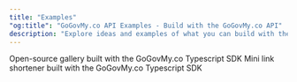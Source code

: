 ```yaml
---
title: "Examples"
"og:title": "GoGovMy.co API Examples - Build with the GoGovMy.co API"
description: "Explore ideas and examples of what you can build with the GoGovMy.co API"
---
```


<CardGroup cols={2}>
  <Card
    title="OSS Gallery"
    icon="github"
    href="https://github.com/dubinc/oss-gallery"
    color="#333333"
  >
    Open-source gallery built with the GoGovMy.co Typescript SDK
  </Card>
  <Card
    title="Dublet"
    icon="github"
    href="https://github.com/dubinc/dublet"
    color="#333333"
  >
    Mini link shortener built with the GoGovMy.co Typescript SDK
  </Card>
</CardGroup>
